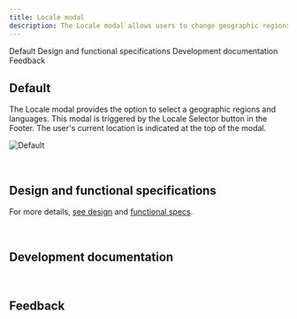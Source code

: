 ```yaml
---
title: Locale modal
description: The Locale modal allows users to change geographic regions and languages.
---
```



<ComponentDescription name="Locale modal" type="ui" />

<AnchorLinks>

<AnchorLink>Default</AnchorLink>
<AnchorLink>Design and functional specifications</AnchorLink>
<AnchorLink>Development documentation</AnchorLink>
<AnchorLink>Feedback</AnchorLink>

</AnchorLinks>

## Default

The Locale modal provides the option to select a geographic regions and languages. This modal is triggered by the Locale Selector button in the Footer. The user's current location is indicated at the top of the modal.

![Default](../../images/component/locale-modal/default-locale-modal.jpg)

<br />

## Design and functional specifications

For more details, [see design](https://ibm.box.com/s/nwy0fyiw6mu3qwd3p882pnqmit93rfa5) and [functional specs]().

<br />

## Development documentation

<ComponentStatus name="Locale modal" type="ui" />

<br />

## Feedback

<ComponentFeedback />
